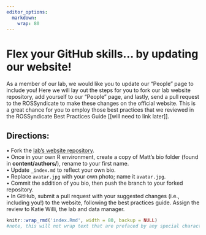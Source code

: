 ```yaml
---
editor_options: 
  markdown: 
    wrap: 80
---
```


# Flex your GitHub skills... by updating our website!

As a member of our lab, we would like you to update our "People" page to
include you! Here we will lay out the steps for you to fork our lab
website repository, add yourself to our "People" page, and lastly, send
a pull request to the ROSSyndicate to make these changes on the official
website. This is a great chance for you to employ those best practices
that we reviewed in the ROSSyndicate Best Practices Guide [[will need to
link later]].

## Directions:

• Fork the [lab's website
repository](https://github.com/ROSSyndicate/lab_website). <br> • Once in
your own R environment, create a copy of Matt's bio folder (found in
**content/authors/**), rename to your first name. <br> • Update
`_index.md` to reflect your own bio. <br> • Replace `avatar.jpg` with
your own photo; name it `avatar.jpg`. <br> • Commit the addition of you
bio, then push the branch to your forked repository. <br> • In GitHub,
submit a pull request with your suggested changes (i.e., including you!)
to the website, following the best practices guide. Assign the review to
Katie Willi, the lab and data manager.

```r
knitr::wrap_rmd('index.Rmd', width = 80, backup = NULL)
#note, this will not wrap text that are prefaced by any special characters (like bullets!)
```
